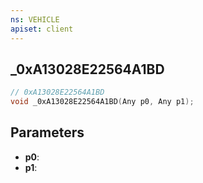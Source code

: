 ```yaml
---
ns: VEHICLE
apiset: client
---
```

## _0xA13028E22564A1BD

```c
// 0xA13028E22564A1BD
void _0xA13028E22564A1BD(Any p0, Any p1);
```


## Parameters
* **p0**:
* **p1**: